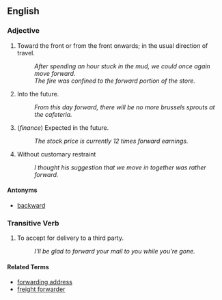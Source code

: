 ==English==

===Adjective===
# Toward the front or from the front onwards; in the usual direction of travel.
#: ''After spending an hour stuck in the mud, we could once again move forward.''
#: ''The fire was confined to the forward portion of the store.''
# Into the future.
#: ''From this day forward, there will be no more brussels sprouts at the cafeteria.''
# (''finance'') Expected in the future.
#: ''The stock price is currently 12 times forward earnings.''
# Without customary restraint
#: ''I thought his suggestion that we move in together was rather forward.''

====Antonyms====
* [[backward]]

===Transitive Verb===
# To accept for delivery to a third party.
#: ''I'll be glad to forward your mail to you while you're gone.''

====Related Terms====

* [[forwarding address]]
* [[freight forwarder]]
